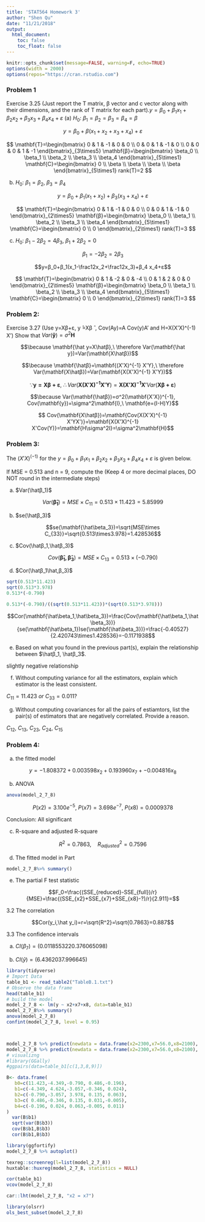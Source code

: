 ```yaml
---
title: 'STAT564 Homework 3'
author: "Shen Qu"
date: "11/21/2018"
output: 
  html_document:
    toc: false
    toc_float: false
---
```


```r
knitr::opts_chunk$set(message=FALSE, warning=F, echo=TRUE)
options(width = 2000)
options(repos="https://cran.rstudio.com")
```

### Problem 1
Exercise 3.25 (Just report the T matrix, β vector and c vector along with their dimensions, and the rank of T matrix for each part).$y=β_0+β_1 x_1+β_2 x_2+β_3 x_3+β_4 x_4+ε$
 (a) $H_0:\ β_1=β_2=β_3=β_4=β$

$$y=β_0+β(x_1+x_2+x_3+x_4)+ε$$

$$
\mathbf{T}=\begin{bmatrix} 0 & 1 & -1 & 0 & 0 \\ 0 & 0 & 1 & -1 & 0 \\ 0 & 0 & 0 & 1 & -1  \end{bmatrix}_{3\times5} 
\mathbf{β}=\begin{bmatrix} \beta_0 \\ \beta_1 \\ \beta_2 \\ \beta_3 \\ \beta_4 \end{bmatrix}_{5\times1}
\mathbf{C}=\begin{bmatrix} 0 \\ \beta \\ \beta  \\ \beta  \\ \beta \end{bmatrix}_{5\times1} rank(T)=2
$$

 (b) $H_0:\ β_1=β_2,\ β_3=β_4$
 
$$y=β_0+β_1(x_1+x_2)+β_3(x_3+x_4)+ε$$
 
 $$
\mathbf{T}=\begin{bmatrix} 0 & 1 & -1 & 0 & 0 \\ 0 & 0 & 1 & -1 & 0 \end{bmatrix}_{2\times5} 
\mathbf{β}=\begin{bmatrix} \beta_0 \\ \beta_1 \\ \beta_2 \\ \beta_3 \\ \beta_4 \end{bmatrix}_{5\times1}
\mathbf{C}=\begin{bmatrix} 0 \\ 0 \end{bmatrix}_{2\times1} rank(T)=3
$$
 
 (c) $H_0:\ β_1-2β_2=4β_3,\ β_1+2β_2=0$

$$β_1=-2β_2=2β_3$$

$$y=β_0+β_1(x_1-\frac12x_2+\frac12x_3)+β_4 x_4+ε$$

 $$
\mathbf{T}=\begin{bmatrix} 0 & 1 & -2 & 0 & -4 \\ 0 & 1 & 2 & 0 & 0 \end{bmatrix}_{2\times5} 
\mathbf{β}=\begin{bmatrix} \beta_0 \\ \beta_1 \\ \beta_2 \\ \beta_3 \\ \beta_4 \end{bmatrix}_{5\times1}
\mathbf{C}=\begin{bmatrix} 0 \\ 0 \end{bmatrix}_{2\times1} rank(T)=3
$$

### Problem 2: 

Exercise 3.27 (Use y=Xβ+ε, y ̂=Xβ ̂ , Cov(Ay)=A Cov(y)A' and H=X(X'X)^(-1) X')
Show that $Var(\mathbf{\hat y})=\sigma^2\mathbf{H}$

$$\because \mathbf{\hat y=X\hatβ},\ \therefore Var(\mathbf{\hat y})=Var(\mathbf{X\hatβ})$$

$$\because \mathbf{\hatβ}=\mathbf{(X'X)^{-1} X'Y},\ \therefore Var(\mathbf{X\hatβ})=Var(\mathbf{X(X'X)^{-1} X'Y})$$

$$\because \mathbf{y=Xβ+ε},\ \therefore Var(\mathbf{X(X'X)^{-1} X'Y})=\mathbf{X(X'X)^{-1} X'}Var(\mathbf{Xβ+ε})$$

$$\because  Var(\mathbf{\hatβ})=σ^2(\mathbf{X'X})^{-1}, Cov(\mathbf{y})=\sigma^2\mathbf{I},\ \mathbf{e=(I-H)Y}$$

$$ Cov(\mathbf{X\hatβ})=\mathbf{Cov(X(X'X)^{-1} X'YX')}=\mathbf{X(X'X)^{-1} X'Cov(Y)}=\mathbf{H\sigma^2I}=\sigma^2\mathbf{H}$$

### Problem 3: 

The $(X'X)^(-1)$ for the $y=β_0+β_1 x_1+β_2 x_2+β_3 x_3+β_4 x_4+ε$ is given below.

If MSE = 0.513 and n = 9, compute the (Keep 4 or more decimal places, DO NOT round in the intermediate steps)

(a) $Var(\hatβ_1)$

$$Var(\mathbf{\hat\beta_1})=MSE\times C_{11}=0.513\times11.423=5.85999$$

(b) $se(\hatβ_3)$

$$se(\mathbf{\hat\beta_3})=\sqrt{MSE\times C_{33}}=\sqrt{0.513\times3.978}=1.428536$$


(c) $Cov(\hatβ_1,\hatβ_3)$

$$Cov(\mathbf{\hat\beta_1,\hat\beta_3})=MSE\times C_{13}=0.513\times(-0.790)$$

(d) $Cor(\hatβ_1\hat,β_3)$

```r
sqrt(0.513*11.423)
sqrt(0.513*3.978)
0.513*(-0.790)

0.513*(-0.790)/((sqrt(0.513*11.423))*(sqrt(0.513*3.978)))
```

$$Cor(\mathbf{\hat\beta_1,\hat\beta_3})=\frac{Cov(\mathbf{\hat\beta_1,\hat\beta_3})}{se(\mathbf{\hat\beta_1})se(\mathbf{\hat\beta_3})}=\frac{-0.40527}{2.420743\times1.428536}=-0.1171938$$

(e) Based on what you found in the previous part(s), explain the relationship between $\hatβ_1, \hatβ_3$.

slightly negative relationship

(f) Without computing variance for all the estimators, explain which estimator is the least consistent.

$C_{11}=11.423\ or\ C_{33}=0.011 ?$

(g) Without computing covariances for all the pairs of estiamtors, list the pair(s) of estimators that are negatively correlated. Provide a reason.

$C_{12},\ C_{13},\ C_{23},\ C_{24},\ C_{15}$

### Problem 4: 
a. the fitted model

$$y=-1.808372+0.003598x_2+0.193960x_7+-0.004816x_8$$

b. ANOVA

```r
anova(model_2_7_8)
```

$$P(x2)=3.100e^{-5},\
P(x7)=3.698e^{-7},\
P(x8)=0.0009378$$

Conclusion: All significant

c. R-square and adjusted R-square

$$R^2=0.7863,\quad  R_{adjusted}^2=0.7596$$

d. The fitted model in Part

```r
model_2_7_8%>% summary()
```

e. The partial F test statistic

$$F_0=\frac{(SSE_{reduced}-SSE_{full})/r}{MSE}=\frac{(SSE_{x2}+SSE_{x7}+SSE_{x8}-?)/r}{2.911}=$$

3.2 The correlation

$$Cor(y_i,\hat y_i)=r=\sqrt{R^2}=\sqrt{0.7863}=0.887$$

3.3 The confidence intervals

a. $CI(\beta_7)=(0.011855322  0.376065098)$

b. $CI(\hat y)=(6.436203 7.996645)$


```r
library(tidyverse)
# Import Data
table_b1 <- read_table2("TableB.1.txt")
# Observe the data frame
head(table_b1)
# build the model
model_2_7_8 <- lm(y ~ x2+x7+x8, data=table_b1)
model_2_7_8%>% summary()
anova(model_2_7_8)
confint(model_2_7_8, level = 0.95)



model_2_7_8 %>% predict(newdata = data.frame(x2=2300,x7=56.0,x8=2100), interval = "confidence", level=0.95)
model_2_7_8 %>% predict(newdata = data.frame(x2=2300,x7=56.0,x8=2100), interval = "prediction", level=0.95)
# visualizng
#library(GGally)
#ggpairs(data=table_b1[c(1,3,8,9)])

```

```R
B<- data.frame(
   b0=c(11.423,-4.349,-0.790, 0.486,-0.196),
   b1=c(-4.349, 4.624,-3.057,-0.346, 0.024),
   b2=c(-0.790,-3.057, 3.978, 0.135, 0.063),
   b3=c( 0.486,-0.346, 0.135, 0.031,-0.005),
   b4=c(-0.196, 0.024, 0.063,-0.005, 0.011)
)
  var(B$b1)  
  sqrt(var(B$b3))
  cov(B$b1,B$b3)
  cor(B$b1,B$b3)
```


```r
library(ggfortify)
model_2_7_8 %>% autoplot()

texreg::screenreg(l=list(model_2_7_8))
huxtable::huxreg(model_2_7_8, statistics = NULL)

cor(table_b1)
vcov(model_2_7_8)

car::lht(model_2_7_8, "x2 = x7")

library(olsrr)
ols_best_subset(model_2_7_8)

```
